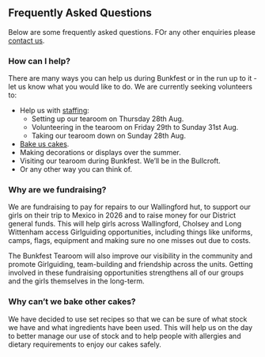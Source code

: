 ## Frequently Asked Questions

Below are some frequently asked questions. FOr any other enquiries please [contact us](contact_us.qmd).

### How can I help?

There are many ways you can help us during Bunkfest or in the run up to it - let us know what you would like to do. We are currently seeking volunteers to:

- Help us with [staffing](staffing.qmd):
  - Setting up our tearoom on Thursday 28th Aug.
  - Volunteering in the tearoom on Friday 29th to Sunday 31st Aug.
  - Taking our tearoom down on Sunday 28th Aug.
- [Bake us cakes](recipes.qmd).
- Making decorations or displays over the summer.
- Visiting our tearoom during Bunkfest. We'll be in the Bullcroft.
- Or any other way you can think of. 

### Why are we fundraising?

We are fundraising to pay for repairs to our Wallingford hut, to support our girls on their trip to Mexico in 2026 and to raise money for our District general funds. This will help girls across Wallingford, Cholsey and Long Wittenham access Girlguiding opportunities, including things like uniforms, camps, flags, equipment and making sure no one misses out due to costs.

The Bunkfest Tearoom will also improve our visibility in the community and promote Girlguiding, team-building and friendship across the units. Getting involved in these fundraising opportunities strengthens all of our groups and the girls themselves in the long-term.

### Why can't we bake other cakes?

We have decided to use set recipes so that we can be sure of what stock we have and what ingredients have been used. This will help us on the day to better manage our use of stock and to help people with allergies and dietary requirements to enjoy our cakes safely.